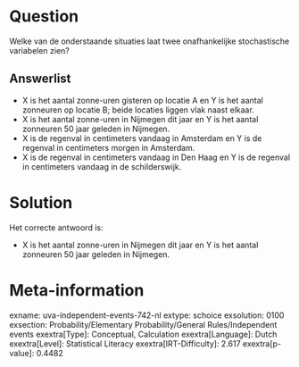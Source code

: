 Question
========

Welke van de onderstaande situaties laat twee onafhankelijke
stochastische variabelen zien?


Answerlist
----------

* X is het aantal zonne-uren gisteren op locatie A en Y is het aantal zonneuren op locatie B; beide locaties liggen vlak naast elkaar.
* X is het aantal zonne-uren in Nijmegen dit jaar en Y is het aantal zonneuren 50 jaar geleden in Nijmegen.
* X is de regenval in centimeters vandaag in Amsterdam en Y is de regenval in centimeters morgen in Amsterdam.
* X is de regenval in centimeters vandaag in Den Haag en Y is de regenval in centimeters vandaag in de schilderswijk.

Solution
========

Het correcte antwoord is: 

* X is het aantal zonne-uren in Nijmegen dit jaar en Y is het aantal zonneuren 50 jaar geleden in Nijmegen.

Meta-information
================
exname: uva-independent-events-742-nl
extype: schoice
exsolution: 0100
exsection: Probability/Elementary Probability/General Rules/Independent events
exextra[Type]: Conceptual, Calculation
exextra[Language]: Dutch
exextra[Level]: Statistical Literacy
exextra[IRT-Difficulty]: 2.617
exextra[p-value]: 0.4482
